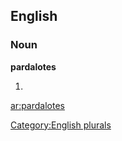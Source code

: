 
==English==

===Noun===
'''pardalotes'''

# {{plural of|[[pardalote]]}}

[[Category:English plurals]]

[[ar:pardalotes]]
